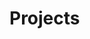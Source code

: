 
<Meta title="Components|Projects" component={Projects} />

# Projects

<Preview>
  <Story name="default">
    <Projects
      projects={[
        {
          highlight: boolean("highlight", true),
          name: text("name", "Name"),
          tagline: text("tagline", "Tagline"),
          url: text("url", "#"),
          lede: text("lede", "Lede"),
          thumbnailSrc: text(
            "thumbnailSrc",
            "https://via.placeholder.com/400x225"
          ),
          achievements: array("achievements", [
            "Achievement 1",
            "Achievement 2",
            "Achievement 3",
          ]),
          architecture: array("architecture", [
            "Architecture 1",
            "Architecture 2",
            "Architecture 3",
          ]),
          libraries: array("libraries", [
            "Librarie 1",
            "Librarie 2",
            "Librarie 3",
          ]),
        },
      ]}
    />
  </Story>
</Preview>
